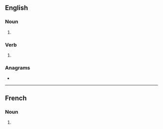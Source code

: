 ==English==

===Noun===
{{head|en|noun form}}

# {{plural of|en|chevron}}

===Verb===
{{head|en|verb form}}

# {{en-third-person singular of|chevron}}

===Anagrams===
* {{anagrams|en|a=cehnorsv|Chernovs}}

----

==French==

===Noun===
{{head|fr|noun form|g=m}}

# {{plural of|fr|chevron}}